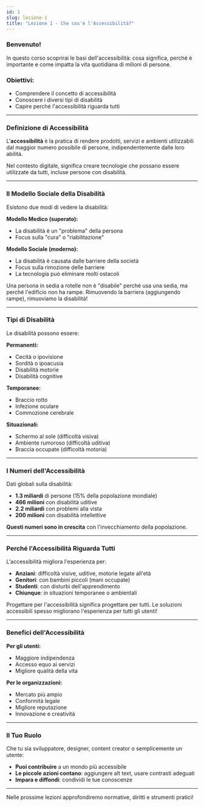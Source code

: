 ```yaml
---
id: 1
slug: lezione-1
title: "Lezione 1 - Che cos'è l'Accessibilità?"
---
```


### Benvenuto!

In questo corso scoprirai le basi dell'accessibilità: cosa significa, perché è importante e come impatta la vita quotidiana di milioni di persone.

### Obiettivi:

- Comprendere il concetto di accessibilità
- Conoscere i diversi tipi di disabilità
- Capire perché l'accessibilità riguarda tutti

---

### Definizione di Accessibilità

L'**accessibilità** è la pratica di rendere prodotti, servizi e ambienti utilizzabili dal maggior numero possibile di persone, indipendentemente dalle loro abilità.

Nel contesto digitale, significa creare tecnologie che possano essere utilizzate da tutti, incluse persone con disabilità.

---

### Il Modello Sociale della Disabilità

Esistono due modi di vedere la disabilità:

**Modello Medico (superato):**

- La disabilità è un "problema" della persona
- Focus sulla "cura" o "riabilitazione"

**Modello Sociale (moderno):**

- La disabilità è causata dalle barriere della società
- Focus sulla rimozione delle barriere
- La tecnologia può eliminare molti ostacoli

<Banner type="info" title="Esempio pratico">
  Una persona in sedia a rotelle non è "disabile" perché usa una sedia, ma
  perché l'edificio non ha rampe. Rimuovendo la barriera (aggiungendo rampe),
  rimuoviamo la disabilità!
</Banner>

---

### Tipi di Disabilità

Le disabilità possono essere:

**Permanenti:**

- Cecità o ipovisione
- Sordità o ipoacusia
- Disabilità motorie
- Disabilità cognitive

**Temporanee:**

- Braccio rotto
- Infezione oculare
- Commozione cerebrale

**Situazionali:**

- Schermo al sole (difficoltà visiva)
- Ambiente rumoroso (difficoltà uditiva)
- Braccia occupate (difficoltà motoria)

---

### I Numeri dell'Accessibilità

Dati globali sulla disabilità:

- **1.3 miliardi** di persone (15% della popolazione mondiale)
- **466 milioni** con disabilità uditive
- **2.2 miliardi** con problemi alla vista
- **200 milioni** con disabilità intellettive

**Questi numeri sono in crescita** con l'invecchiamento della popolazione.

---

### Perché l'Accessibilità Riguarda Tutti

L'accessibilità migliora l'esperienza per:

- **Anziani**: difficoltà visive, uditive, motorie legate all'età
- **Genitori**: con bambini piccoli (mani occupate)
- **Studenti**: con disturbi dell'apprendimento
- **Chiunque**: in situazioni temporanee o ambientali

<Banner type="info" title="Universal Design">
  Progettare per l'accessibilità significa progettare per tutti. Le soluzioni
  accessibili spesso migliorano l'esperienza per tutti gli utenti!
</Banner>

---

### Benefici dell'Accessibilità

**Per gli utenti:**

- Maggiore indipendenza
- Accesso equo ai servizi
- Migliore qualità della vita

**Per le organizzazioni:**

- Mercato più ampio
- Conformità legale
- Migliore reputazione
- Innovazione e creatività

---

### Il Tuo Ruolo

Che tu sia sviluppatore, designer, content creator o semplicemente un utente:

- **Puoi contribuire** a un mondo più accessibile
- **Le piccole azioni contano**: aggiungere alt text, usare contrasti adeguati
- **Impara e diffondi**: condividi le tue conoscenze

---

Nelle prossime lezioni approfondiremo normative, diritti e strumenti pratici!
